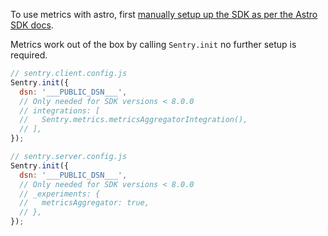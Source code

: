 To use metrics with astro, first [manually setup up the SDK as per the Astro SDK docs](/platforms/javascript/guides/astro/manual-setup/#manual-sdk-initialization).

Metrics work out of the box by calling `Sentry.init` no further setup is required.

```JavaScript
// sentry.client.config.js
Sentry.init({
  dsn: '___PUBLIC_DSN___',
  // Only needed for SDK versions < 8.0.0
  // integrations: [
  //   Sentry.metrics.metricsAggregatorIntegration(),
  // ],
});
```

```JavaScript
// sentry.server.config.js
Sentry.init({
  dsn: '___PUBLIC_DSN___',
  // Only needed for SDK versions < 8.0.0
  // _experiments: {
  //   metricsAggregator: true,
  // },
});
```
